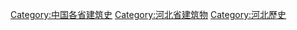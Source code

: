 [[Category:中国各省建筑史|Category:中国各省建筑史]]
[[Category:河北省建筑物|Category:河北省建筑物]]
[[Category:河北歷史|Category:河北歷史]]